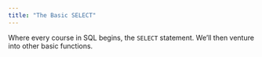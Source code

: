 ```yaml
---
title: "The Basic SELECT"
---
```


Where every course in SQL begins, the `SELECT` statement. We'll then venture into other basic functions.
